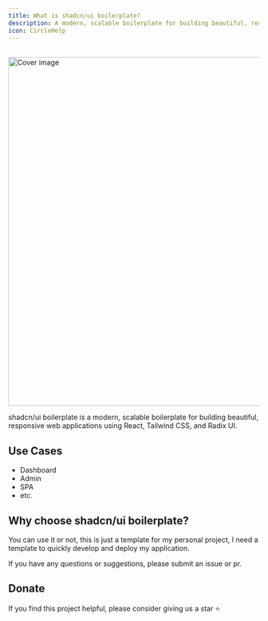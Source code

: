 ```yaml
---
title: What is shadcn/ui boilerplate?
description: A modern, scalable boilerplate for building beautiful, responsive web applications using React, Tailwind CSS, and Radix UI.
icon: CircleHelp
---
```


<br/>

<img src="/index.png" alt="Cover image" width="700px"/>

<br/>

shadcn/ui boilerplate is a modern, scalable boilerplate for building beautiful, responsive web applications using React, Tailwind CSS, and Radix UI.

## Use Cases

- Dashboard
- Admin
- SPA
- etc.

## Why choose shadcn/ui boilerplate?

You can use it or not, this is just a template for my personal project, I need a template to quickly develop and deploy my application.

If you have any questions or suggestions, please submit an issue or pr.

## Donate

If you find this project helpful, please consider giving us a star ⭐️
